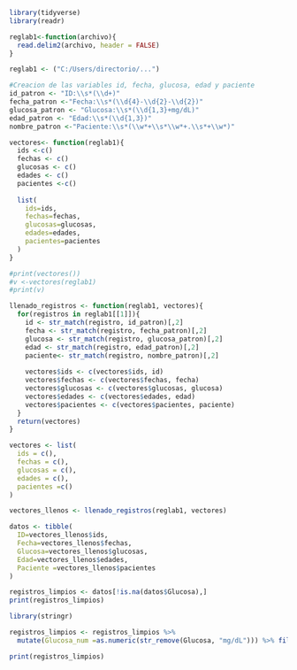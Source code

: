 ```{r}
library(tidyverse)
library(readr)
```

```{r}
reglab1<-function(archivo){
  read.delim2(archivo, header = FALSE)
}

reglab1 <- ("C:/Users/directorio/...")
```

```{r}
#Creacion de las variables id, fecha, glucosa, edad y paciente
id_patron <- "ID:\\s*(\\d+)"
fecha_patron <-"Fecha:\\s*(\\d{4}-\\d{2}-\\d{2})"
glucosa_patron <- "Glucosa:\\s*(\\d{1,3}+mg/dL)"
edad_patron <- "Edad:\\s*(\\d{1,3})"
nombre_patron <-"Paciente:\\s*(\\w*+\\s*\\w*+.\\s*+\\w*)"
```

```{r}
vectores<- function(reglab1){
  ids <-c()
  fechas <- c()
  glucosas <- c()
  edades <- c()
  pacientes <-c()
  
  list(
    ids=ids,
    fechas=fechas,
    glucosas=glucosas,
    edades=edades,
    pacientes=pacientes
  )
}

#print(vectores())
#v <-vectores(reglab1)
#print(v)
```

```{r}
llenado_registros <- function(reglab1, vectores){
  for(registros in reglab1[[1]]){
    id <- str_match(registro, id_patron)[,2]
    fecha <- str_match(registro, fecha_patron)[,2]
    glucosa <- str_match(registro, glucosa_patron)[,2]
    edad <- str_match(registro, edad_patron)[,2]
    paciente<- str_match(registro, nombre_patron)[,2]
    
    vectores$ids <- c(vectores$ids, id)
    vectores$fechas <- c(vectores$fechas, fecha)
    vectores$glucosas <- c(vectores$glucosas, glucosa)
    vectores$edades <- c(vectores$edades, edad)
    vectores$pacientes <- c(vectores$pacientes, paciente)
  }
  return(vectores)
}

```

```{r}
vectores <- list(
  ids = c(),
  fechas = c(),
  glucosas = c(),
  edades = c(),
  pacientes =c()
)
```

```{r}
vectores_llenos <- llenado_registros(reglab1, vectores)
```

```{r}
datos <- tibble(
  ID=vectores_llenos$ids,
  Fecha=vectores_llenos$fechas,
  Glucosa=vectores_llenos$glucosas,
  Edad=vectores_llenos$edades,
  Paciente =vectores_llenos$pacientes
)
```

```{r}
registros_limpios <- datos[!is.na(datos$Glucosa),]
print(registros_limpios)
```

```{r}
library(stringr)
```

```{r}
registros_limpios <- registros_limpios %>%
  mutate(Glucosa_num =as.numeric(str_remove(Glucosa, "mg/dL"))) %>% filter(Glucosa_num >=126)

print(registros_limpios)
```


